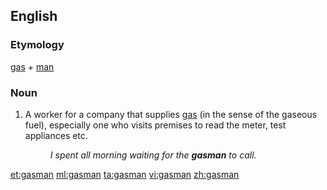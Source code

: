 {{also|Gasman}}
==English==

===Etymology===
[[gas]] + [[man]]

===Noun===
{{en-noun|gasmen}}

# {{lb|en|colloquial}} A worker for a company that supplies [[gas]] (in the sense of the gaseous fuel), especially one who visits premises to read the meter, test appliances etc.
#: ''I spent all morning waiting for the '''gasman''' to call.''

[[et:gasman]]
[[ml:gasman]]
[[ta:gasman]]
[[vi:gasman]]
[[zh:gasman]]